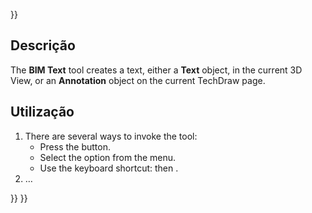 <languages/>
{{UnfinishedDocu{{#translation:}}}}

<div lang="en" dir="ltr" class="mw-content-ltr">
{{Docnav
|[[Arch_Reference|Reference]]
|[[BIM_DimensionAligned|DimensionAligned]]
|[[BIM_Workbench|BIM]]
|IconL=Arch_Reference.svg
|IconR=BIM_DimensionAligned.svg
|IconC=Workbench_BIM.svg
}}
</div>

<div lang="en" dir="ltr" class="mw-content-ltr">
{{GuiCommand
|Name=BIM Text
|MenuLocation=Annotation → Text
|Workbenches=[[BIM_Workbench|BIM]]
|Shortcut={{KEY|T}} {{KEY|E}}
|Version=1.0
|SeeAlso=
}}
</div>

<span id="Description"></span>
== Descrição ==

<div lang="en" dir="ltr" class="mw-content-ltr">
The '''BIM Text''' tool creates a text, either a '''Text''' object, in the current 3D View, or an '''Annotation''' object on the current TechDraw page.
</div>

<span id="Usage"></span>
==Utilização==

<div lang="en" dir="ltr" class="mw-content-ltr">
# There are several ways to invoke the tool:
#* Press the {{Button|[[Image:BIM_Text.svg|16px]] [[BIM_Text|Text]]}} button.
#* Select the {{MenuCommand|Annotation → [[Image:BIM_Text.svg|16px]] Text}} option from the menu.
#* Use the keyboard shortcut: {{KEY|T}} then {{KEY|E}}.
# …
</div>


<div lang="en" dir="ltr" class="mw-content-ltr">
{{Docnav
|[[Arch_Reference|Reference]]
|[[BIM_DimensionAligned|DimensionAligned]]
|[[BIM_Workbench|BIM]]
|IconL=Arch_Reference.svg
|IconR=BIM_DimensionAligned.svg
|IconC=Workbench_BIM.svg
}}
</div>

{{BIM_Tools_navi{{#translation:}}}}
{{Userdocnavi{{#translation:}}}}